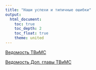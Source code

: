 ```yaml
---
title: "Наши успехи и типичные ошибки"
output: 
  html_document:
    toc: true
    toc_depth: 2
    toc_float: true
    theme: united
---
```


<a href="https://docs.google.com/spreadsheets/d/1_7SIlrK_1oooiABY_S5FCgLyIFBrhrzESAa_ailq9YQ/edit#gid=0" title=>Ведомость ТВиМС</a> 


<a href="https://docs.google.com/spreadsheets/d/1VKUXMQLoJfgntNOsbY7WBLz5lhiegaw1s34JQjecMC8/edit?usp=sharing"title=>Ведомость Доп. главы ТВиМС</a> 